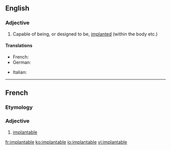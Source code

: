 ==English==

===Adjective===
{{en-adj}}

# Capable of being, or designed to be, [[implanted]] (within the body etc.)

====Translations====
{{trans-top|Capable of being implanted}}
* French: {{t+|fr|implantable}}
* German: {{t|de|implantierbar}}
{{trans-mid}}
* Italian: {{t|it|impiantabile}}
{{trans-bottom}}

----

==French==

===Etymology===
{{suffix|implanter|able|lang=fr}}

===Adjective===
{{fr-adj|mf}}

# [[#English|implantable]]

[[fr:implantable]]
[[ko:implantable]]
[[io:implantable]]
[[vi:implantable]]